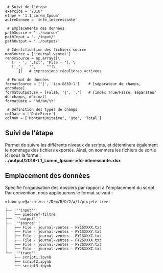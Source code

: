 <source lang="python3">
 # Suivi de l'étape
exercice = '2018'
etape = '1.1_Lorem_Ipsum'
autreDonnee = 'info_interessante'
 
 # Emplacements des données
pathSource = '../source/'
pathInput = '../input/'
pathOutput = '../output/'

 # Identification des fichiers source
nomSource = ['journal-ventes']
renomSource = np.array([\
   [' - ', '.txt', 'File - '], \
   ['_',   "",     ""]\
      ])   # expressions régulières activées

 # Format de données
formatSource = ['|', 'iso-8859-1']    # [séparateur de champs, encodage]
formatOutputCsv = [False, '|', ',']   # [index True/False, séparateur de champs, décimal]
formatDate = '%d/%m/%Y'

 # Définition des types de champs
colDate = ['DatePiece']
colNum = ['MontantUnitaire', 'Qte', 'Total']
</source>

== Suivi de l'étape ==

Permet de suivre les différents niveaux de scripts, et déteminera également le nommage des fichiers exportés.
Ainsi, on nommera les fichiers de sortie ici sous la forme : <br>
'''../output/2018-1.1_Lorem_Ipsum-info-interessante.xlsx'''

== Emplacement des données ==

Spécifie l'organisation des dossiers par rapport à l'emplacement du script. <br>
Par convention, nous appliquerons le format suivant :
<source>
mleborgne@arch-zen ~/D/m/B/D/2/a/f/projet> tree
.
├── '''input'''
│   └── pieceref-filtre
├── '''output'''
├── '''source'''
│   ├── File - journal-ventes - FY1SXXXX.txt
│   ├── File - journal-ventes - FY1SXXXY.txt
│   ├── File - journal-ventes - FY1SXXXZ.txt
│   ├── File - journal-ventes - FY2SXXXX.txt
│   ├── File - journal-ventes - FY2SXXXY.txt
│   └── File - journal-ventes - FY2SXXXZ.txt
└── '''trace'''
    ├── script1.ipynb
    ├── script2.ipynb
    └── script3.ipynb
</source>
